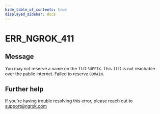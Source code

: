 ```yaml
---
hide_table_of_contents: true
displayed_sidebar: docs
---
```



# ERR_NGROK_411

## Message

You may not reserve a name on the TLD `SUFFIX`. This TLD is not reachable over the public internet. Failed to reserve `DOMAIN`.

<ErrorDetails error="err_ngrok_411" />

## Further help

If you're having trouble resolving this error, please reach out to [support@ngrok.com](mailto:support@ngrok.com?subject=Help%20with%20ERR_NGROK_411)
